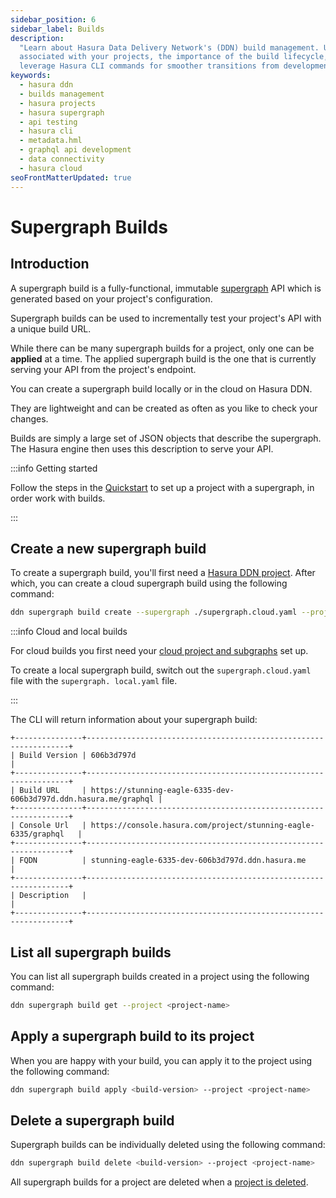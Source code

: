 ```yaml
---
sidebar_position: 6
sidebar_label: Builds
description:
  "Learn about Hasura Data Delivery Network's (DDN) build management. Understand how to create, apply, and delete builds
  associated with your projects, the importance of the build lifecycle, and testing your API. Also, discover how to
  leverage Hasura CLI commands for smoother transitions from development to production."
keywords:
  - hasura ddn
  - builds management
  - hasura projects
  - hasura supergraph
  - api testing
  - hasura cli
  - metadata.hml
  - graphql api development
  - data connectivity
  - hasura cloud
seoFrontMatterUpdated: true
---
```


# Supergraph Builds

## Introduction

A supergraph build is a fully-functional, immutable [supergraph](/basics/core-concepts.mdx#supergraph) API which is
generated based on your project's configuration.

Supergraph builds can be used to incrementally test your project's API with a unique build URL.

While there can be many supergraph builds for a project, only one can be **applied** at a time. The applied supergraph
build is the one that is currently serving your API from the project's endpoint.

You can create a supergraph build locally or in the cloud on Hasura DDN.

They are lightweight and can be created as often as you like to check your changes.

Builds are simply a large set of JSON objects that describe the supergraph. The Hasura engine then uses this description
to serve your API.

:::info Getting started

Follow the steps in the [Quickstart](/quickstart) to set up a project with a supergraph, in order work with builds.

:::

## Create a new supergraph build

To create a supergraph build, you'll first need a [Hasura DDN project](/project-configuration/projects.mdx). After
which, you can create a cloud supergraph build using the following command:

```bash
ddn supergraph build create --supergraph ./supergraph.cloud.yaml --project <project-name>
```

:::info Cloud and local builds

For cloud builds you first need your [cloud project and subgraphs](/deployment/deployment/01-create-a-project.mdx) set
up.

To create a local supergraph build, switch out the `supergraph.cloud.yaml` file with the `supergraph. local.yaml` file.

:::

The CLI will return information about your supergraph build:

```text
+---------------+------------------------------------------------------------------+
| Build Version | 606b3d797d                                                       |
+---------------+------------------------------------------------------------------+
| Build URL     | https://stunning-eagle-6335-dev-606b3d797d.ddn.hasura.me/graphql |
+---------------+------------------------------------------------------------------+
| Console Url   | https://console.hasura.com/project/stunning-eagle-6335/graphql   |
+---------------+------------------------------------------------------------------+
| FQDN          | stunning-eagle-6335-dev-606b3d797d.ddn.hasura.me                 |
+---------------+------------------------------------------------------------------+
| Description   |                                                                  |
+---------------+------------------------------------------------------------------+
```

## List all supergraph builds

You can list all supergraph builds created in a project using the following command:

```bash
ddn supergraph build get --project <project-name>
```

## Apply a supergraph build to its project

When you are happy with your build, you can apply it to the project using the following command:

```bash
ddn supergraph build apply <build-version> --project <project-name>
```

## Delete a supergraph build

Supergraph builds can be individually deleted using the following command:

```bash
ddn supergraph build delete <build-version> --project <project-name>
```

All supergraph builds for a project are deleted when a [project is deleted](/project-configuration/projects.mdx#delete).
